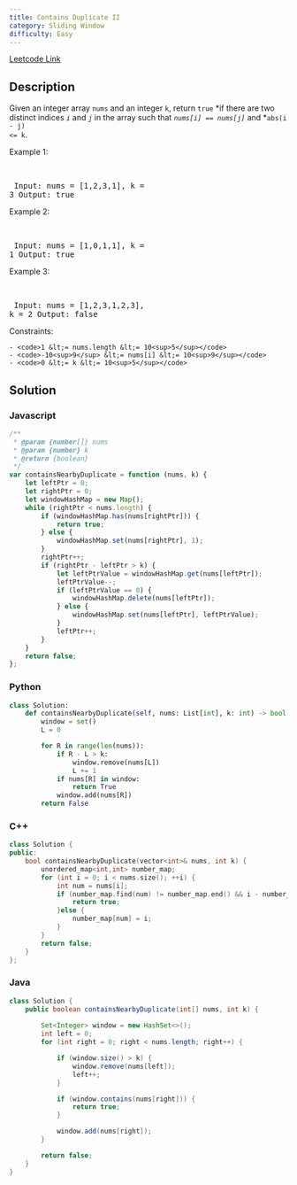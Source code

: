 ```yaml
---
title: Contains Duplicate II
category: Sliding Window
difficulty: Easy
---
```


<Callout>

[Leetcode Link](https://leetcode.com/problems/contains-duplicate-ii)

</Callout>

## Description
Given an integer array <code>nums</code> and an integer <code>k</code>, return <code>true</code> *if there are two distinct indices *<code>i</code>* and *<code>j</code>* in the array such that *<code>nums[i] == nums[j]</code>* and *<code>abs(i - j) &lt;= k</code>.

 
Example 1:

<br /><pre className="overflow-x-auto">
Input: nums = [1,2,3,1], k = 3
Output: true
</pre>

Example 2:

<br /><pre className="overflow-x-auto">
Input: nums = [1,0,1,1], k = 1
Output: true
</pre>

Example 3:

<br /><pre className="overflow-x-auto">
Input: nums = [1,2,3,1,2,3], k = 2
Output: false
</pre>

 
Constraints:


	- <code>1 &lt;= nums.length &lt;= 10<sup>5</sup></code>
	- <code>-10<sup>9</sup> &lt;= nums[i] &lt;= 10<sup>9</sup></code>
	- <code>0 &lt;= k &lt;= 10<sup>5</sup></code>



## Solution

### Javascript
```javascript
/**
 * @param {number[]} nums
 * @param {number} k
 * @return {boolean}
 */
var containsNearbyDuplicate = function (nums, k) {
    let leftPtr = 0;
    let rightPtr = 0;
    let windowHashMap = new Map();
    while (rightPtr < nums.length) {
        if (windowHashMap.has(nums[rightPtr])) {
            return true;
        } else {
            windowHashMap.set(nums[rightPtr], 1);
        }
        rightPtr++;
        if (rightPtr - leftPtr > k) {
            let leftPtrValue = windowHashMap.get(nums[leftPtr]);
            leftPtrValue--;
            if (leftPtrValue == 0) {
                windowHashMap.delete(nums[leftPtr]);
            } else {
                windowHashMap.set(nums[leftPtr], leftPtrValue);
            }
            leftPtr++;
        }
    }
    return false;
};

```
### Python
```python
class Solution:
    def containsNearbyDuplicate(self, nums: List[int], k: int) -> bool:
        window = set()
        L = 0

        for R in range(len(nums)):
            if R - L > k:
                window.remove(nums[L])
                L += 1
            if nums[R] in window:
                return True
            window.add(nums[R])
        return False

```
### C++
```cpp
class Solution {
public:
    bool containsNearbyDuplicate(vector<int>& nums, int k) {
        unordered_map<int,int> number_map;
        for (int i = 0; i < nums.size(); ++i) {
            int num = nums[i];
            if (number_map.find(num) != number_map.end() && i - number_map[num] <= k) {
                return true;
            }else {
                number_map[num] = i;
            }
        }
        return false;
    }
};
```
### Java
```java
class Solution {
    public boolean containsNearbyDuplicate(int[] nums, int k) {
        
        Set<Integer> window = new HashSet<>();
        int left = 0;
        for (int right = 0; right < nums.length; right++) {

            if (window.size() > k) {
                window.remove(nums[left]);
                left++;
            }

            if (window.contains(nums[right])) {
                return true;
            }

            window.add(nums[right]);
        }

        return false;
    }
}

```


